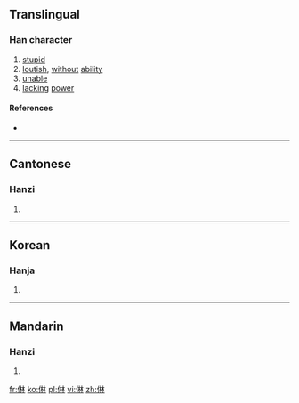 ==Translingual==

===Han character===
{{Han char|rn=9|rad=人|as=08|sn=10|four=|canj=人木木 (ODD)|ids=⿰[[亻]][[林]]}}

# [[stupid]]
# [[loutish]], [[without]] [[ability]]
# [[unable]]
# [[lacking]] [[power]]

====References====
* {{Han ref|kx=0106.130|hdz=10172.010|uh=3463|ud=13411}}

----

==Cantonese==

===Hanzi===
{{yue-hanzi|jyut=[[lam2]], [[lam4]]|y=lam2, lam4}}

# {{defn|lang=yue|sort=人08}}

----

==Korean==

===Hanja===
{{ko-hanja|hangeul=[[람]]([[남]])|rv=ram(nam)|mr=ram(nam)|y=lam(<sup>l</sup>nam)|eumhun=투미하다|ehrv=tumihada|ehmr=t'umihada|ehy=thumihata}}

# {{defn|lang=ko|sort=人08}}

----

==Mandarin==

===Hanzi===
{{cmn-hanzi|pin=[[lán]] ([[lan2]])|wg=lan<sup>2</sup>}}

# {{defn|lang=cmn|sort=人08}}

[[fr:㑣]]
[[ko:㑣]]
[[pl:㑣]]
[[vi:㑣]]
[[zh:㑣]]